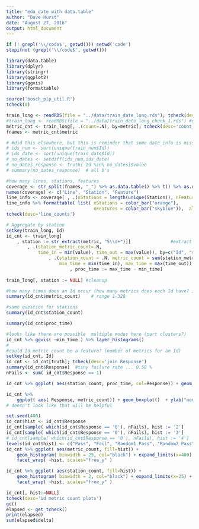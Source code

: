 ```yaml
---
title: "eda_date with data.table"
author: "Dave Hurst"
date: "August 27, 2016"
output: html_document
---
```


```r

if (! grepl('\\/code$', getwd())) setwd('code')
stopifnot (grepl('\\/code$', getwd()))

library(data.table)
library(dplyr)
library(stringr)
library(ggplot2)
library(ggvis)
library(formattable)

source('bosch_plp_util.R')
tcheck(0)

train_long <- readRDS(file = "../data/train_date_long.rds"); tcheck(desc='read_rds')
#train_long <- readRDS(file = "../data/train_date_long_chunk_1.rds") #dev
metric_cnt <- train_long[, .(count=.N), by=metric]; tcheck(desc='count_metrics')
fnames <- metric_cnt$metric

# #did this elsewhere, but this is reminder that some date info is missing
# ids_num <- sort(unique(train_num$Id))
# ids_date <- sort(unique(train_date$Id))
# no_dates <- setdiff(ids_num,ids_date)
# no_dates_response <- truth[ Id %in% no_dates]$value
# summary(no_dates_response)  # all 0's

#how many lines, stations, features
coverage <- str_split(fnames, "_") %>% as.data.table() %>% t() %>% as.data.table()
names(coverage) <- c("Line", "Station", "Feature")
line_info <- coverage[ , .(nStations = length(unique(Station)), nFeatures = .N), by=Line]
line_info %>% formattable( list( nStations = color_bar("orange"),
                                 nFeatures = color_bar("skyblue")),  align = 'l')
tcheck(desc='line_counts')

# Aggregate by station
setkey(train_long, Id)
id_cnt <- train_long[
    , station := str_extract(metric, "S\\d+")][               #extract station ID
        , .(station_metric_count=.N,
            time_in = min(value), time_out = max(value)), by=c("Id", "station")][     #rollup by station
                , .(station_count = .N, metric_count = sum(station_metric_count),
                    min_time = min(time_in), max_time = max(time_out)), by=Id ][  #rollup by Id
                        , proc_time := max_time - min_time]
        
train_long[, station := NULL] #cleanup

#how many times does an Id occur (how many metrics does each Id have? is it constant?)
summary(id_cnt$metric_count)    # range 1-328 

#same question for stations
summary(id_cnt$station_count)   

summary(id_cnt$proc_time)

#looks like there are possible  multiple modes here (part clusters?)
id_cnt %>% ggvis( ~min_time ) %>% layer_histograms()
#
#could Id metric count be a feature? (number of metrics for an Id)
setkey(id_cnt, Id)
id_cnt <- id_cnt[truth]; tcheck(desc='join Response')
summary(id_cnt$Response)  #tiny failure rate ... 0.58 %
nFails <- sum( id_cnt$Response == 1)

id_cnt %>% ggplot( aes(station_count, proc_time, col=Response)) + geom_jitter(aes(size=Response), alpha=0.6)

id_cnt %>% 
    ggplot( aes( Response, metric_count)) + geom_boxplot()  + ylab("non-NA feature count per part")
# doesn't look like that will be helpful

set.seed(400)
id_cnt$hist <- id_cnt$Response
id_cnt[sample( which(id_cnt$Response == '0'), nFails), hist := '2']
id_cnt[sample( which(id_cnt$Response == '0'), nFails), hist := '3']
# id_cnt[sample( which(id_cnt$Response == '0'), nFails), hist := '4']
levels(id_cnt$hist) <- c("Pass", "Fail", "Random1 Pass", "Random2 Pass") #, "Random3 Pass")
id_cnt %>% ggplot( aes(metric_count, fill=hist)) + 
    geom_histogram( binwidth = 25, col="black") + expand_limits(x=400) +
    facet_wrap( ~hist, scales="free_y" )

id_cnt %>% ggplot( aes(station_count, fill=hist)) + 
    geom_histogram( binwidth = 2, col="black") + expand_limits(x=25) +
    facet_wrap( ~hist, scales="free_y" )

id_cnt[, hist:=NULL]
tcheck(desc='id metric count plots')
gc()
elapsed <- get_tcheck()
print(elapsed)
sum(elapsed$delta)
```

